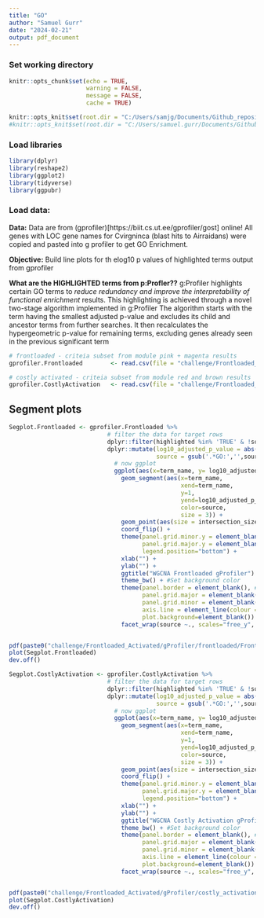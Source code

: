 ```yaml
---
title: "GO"
author: "Samuel Gurr"
date: "2024-02-21"
output: pdf_document
---
```



### Set working directory
```r
knitr::opts_chunk$set(echo = TRUE, 
                      warning = FALSE, 
                      message = FALSE, 
                      cache = TRUE)

knitr::opts_knit$set(root.dir = "C:/Users/samjg/Documents/Github_repositories/Airradians_CellularMolecular_OA/RAnalysis/Output/Transcriptomics/WGCNA/")
#knitr::opts_knit$set(root.dir = "C:/Users/samuel.gurr/Documents/Github_repositories/Airradians_CellularMolecular_OA/RAnalysis")
```

### Load libraries

```r
library(dplyr)
library(reshape2)
library(ggplot2)
library(tidyverse)
library(ggpubr)
```

### Load data: 

**Data:** Data are from (gprofiler)[https://biit.cs.ut.ee/gprofiler/gost] online! All genes with LOC gene names for Cvirgninca (blast hits to Airraidans) were copied and pasted into g profiler to get GO Enrichment. 

**Objective:** Build line plots for th elog10 p values of highlighted terms output from gprofiler

**What are the HIGHLIGHTED terms from p:Profler??** 
g:Profiler highlights certain GO terms to *reduce redundancy and improve the interpretability of functional enrichment* results. This highlighting is achieved through a novel two-stage algorithm implemented in g:Profiler The algorithm starts with the term having the smallest adjusted p-value and excludes its child and ancestor terms from further searches. It then recalculates the hypergeometric p-value for remaining terms, excluding genes already seen in the previous significant term

```r

# frontloaded - criteia subset from module pink + magenta results 
gprofiler.Frontloaded        <- read.csv(file = "challenge/Frontloaded_Activated/gProfiler/frontloaded/Frontloaded_GO_master.csv",header = T)

# costly activated - criteia subset from module red and brown results
gprofiler.CostlyActivation   <- read.csv(file = "challenge/Frontloaded_Activated/gProfiler/costly_activation/CostlyActivation_GO_master.csv",header = T)

```


## Segment plots

```r

Segplot.Frontloaded <- gprofiler.Frontloaded %>% 
                            # filter the data for target rows
                            dplyr::filter(highlighted %in% 'TRUE' & !source %in% 'GO:CC') %>% 
                            dplyr::mutate(log10_adjusted_p_value = abs(log10(adjusted_p_value)),
                                          source = gsub('.*GO:','',source)) %>% # remove GO: %>% 
                              # now ggplot
                              ggplot(aes(x=term_name, y= log10_adjusted_p_value, size = intersection_size)) + 
                                geom_segment(aes(x=term_name, 
                                                 xend=term_name, 
                                                 y=1, 
                                                 yend=log10_adjusted_p_value, 
                                                 color=source,
                                                 size = 3)) + 
                                geom_point(aes(size = intersection_size), shape =21,  fill = "white") +
                                coord_flip() +
                                theme(panel.grid.minor.y = element_blank(),
                                      panel.grid.major.y = element_blank(),
                                      legend.position="bottom") +
                                xlab("") +
                                ylab("") +
                                ggtitle("WGCNA Frontloaded gProfiler") + 
                                theme_bw() + #Set background color 
                                theme(panel.border = element_blank(), # Set border
                                      panel.grid.major = element_blank(), #Set major gridlines
                                      panel.grid.minor = element_blank(), #Set minor gridlines
                                      axis.line = element_line(colour = "black"), #Set axes color
                                      plot.background=element_blank()) + #Set the plot background #set title attributes
                                facet_wrap(source ~., scales="free_y", ncol= 1, strip.position="right", shrink = T)


pdf(paste0("challenge/Frontloaded_Activated/gProfiler/frontloaded/Frontloaded_SegPlot.pdf"), width=5, height=5)
plot(Segplot.Frontloaded)
dev.off()


```

```r

Segplot.CostlyActivation <- gprofiler.CostlyActivation %>% 
                            # filter the data for target rows
                            dplyr::filter(highlighted %in% 'TRUE' & !source %in% 'GO:CC') %>% 
                            dplyr::mutate(log10_adjusted_p_value = abs(log10(adjusted_p_value)),
                                          source = gsub('.*GO:','',source)) %>% # remove GO: %>% 
                              # now ggplot
                              ggplot(aes(x=term_name, y= log10_adjusted_p_value, size = intersection_size)) + 
                                geom_segment(aes(x=term_name, 
                                                 xend=term_name, 
                                                 y=1, 
                                                 yend=log10_adjusted_p_value, 
                                                 color=source,
                                                 size = 3)) + 
                                geom_point(aes(size = intersection_size), shape =21,  fill = "white") +
                                coord_flip() +
                                theme(panel.grid.minor.y = element_blank(),
                                      panel.grid.major.y = element_blank(),
                                      legend.position="bottom") +
                                xlab("") +
                                ylab("") +
                                ggtitle("WGCNA Costly Activation gProfiler") + 
                                theme_bw() + #Set background color 
                                theme(panel.border = element_blank(), # Set border
                                      panel.grid.major = element_blank(), #Set major gridlines
                                      panel.grid.minor = element_blank(), #Set minor gridlines
                                      axis.line = element_line(colour = "black"), #Set axes color
                                      plot.background=element_blank()) + #Set the plot background #set title attributes
                                facet_wrap(source ~., scales="free_y", ncol= 1, strip.position="right", shrink = T)


pdf(paste0("challenge/Frontloaded_Activated/gProfiler/costly_activation/CostlyActivation_SegPlot.pdf"), width=5, height=5)
plot(Segplot.CostlyActivation)
dev.off()


```